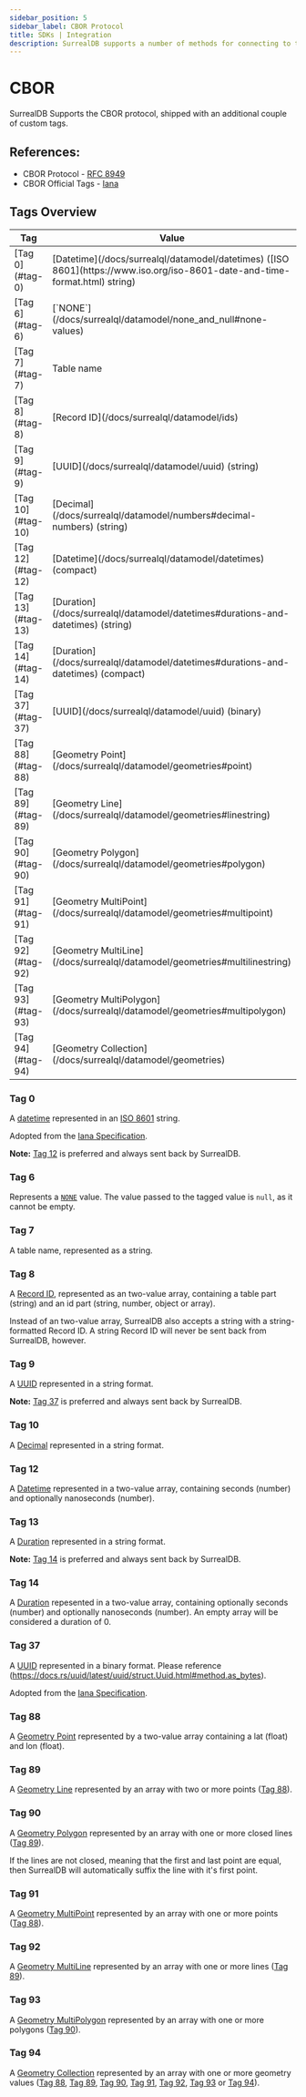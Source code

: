 ```yaml
---
sidebar_position: 5
sidebar_label: CBOR Protocol
title: SDKs | Integration
description: SurrealDB supports a number of methods for connecting to the database and performing data queries.
---
```


# CBOR

SurrealDB Supports the CBOR protocol, shipped with an additional couple of custom tags.

## References:
- CBOR Protocol - [RFC 8949](https://www.rfc-editor.org/rfc/rfc8949.html)
- CBOR Official Tags - [Iana](https://www.iana.org/assignments/cbor-tags/cbor-tags.xhtml)

## Tags Overview

<table>
    <thead>
        <tr>
            <th scope="col">Tag</th>
            <th scope="col">Value</th>
        </tr>
    </thead>
    <tbody>
        <tr>
            <td scope="row" data-label="Tag">
                [Tag 0](#tag-0)
            </td>
            <td scope="row" data-label="Value">
                [Datetime](/docs/surrealql/datamodel/datetimes) ([ISO 8601](https://www.iso.org/iso-8601-date-and-time-format.html) string)
            </td>
        </tr>
        <tr>
            <td scope="row" data-label="Tag">
                [Tag 6](#tag-6)
            </td>
            <td scope="row" data-label="Value">
                [`NONE`](/docs/surrealql/datamodel/none_and_null#none-values)
            </td>
        </tr>
        <tr>
            <td scope="row" data-label="Tag">
                [Tag 7](#tag-7)
            </td>
            <td scope="row" data-label="Value">
                Table name
            </td>
        </tr>
        <tr>
            <td scope="row" data-label="Tag">
                [Tag 8](#tag-8)
            </td>
            <td scope="row" data-label="Value">
                [Record ID](/docs/surrealql/datamodel/ids)
            </td>
        </tr>
        <tr>
            <td scope="row" data-label="Tag">
                [Tag 9](#tag-9)
            </td>
            <td scope="row" data-label="Value">
                [UUID](/docs/surrealql/datamodel/uuid) (string)
            </td>
        </tr>
        <tr>
            <td scope="row" data-label="Tag">
                [Tag 10](#tag-10)
            </td>
            <td scope="row" data-label="Value">
                [Decimal](/docs/surrealql/datamodel/numbers#decimal-numbers) (string)
            </td>
        </tr>
        <tr>
            <td scope="row" data-label="Tag">
                [Tag 12](#tag-12)
            </td>
            <td scope="row" data-label="Value">
                [Datetime](/docs/surrealql/datamodel/datetimes) (compact)
            </td>
        </tr>
        <tr>
            <td scope="row" data-label="Tag">
                [Tag 13](#tag-13)
            </td>
            <td scope="row" data-label="Value">
                [Duration](/docs/surrealql/datamodel/datetimes#durations-and-datetimes) (string)
            </td>
        </tr>
        <tr>
            <td scope="row" data-label="Tag">
                [Tag 14](#tag-14)
            </td>
            <td scope="row" data-label="Value">
                [Duration](/docs/surrealql/datamodel/datetimes#durations-and-datetimes) (compact)
            </td>
        </tr>
        <tr>
            <td scope="row" data-label="Tag">
                [Tag 37](#tag-37)
            </td>
            <td scope="row" data-label="Value">
                [UUID](/docs/surrealql/datamodel/uuid) (binary)
            </td>
        </tr>
        <tr>
            <td scope="row" data-label="Tag">
                [Tag 88](#tag-88)
            </td>
            <td scope="row" data-label="Value">
                [Geometry Point](/docs/surrealql/datamodel/geometries#point)
            </td>
        </tr>
        <tr>
            <td scope="row" data-label="Tag">
                [Tag 89](#tag-89)
            </td>
            <td scope="row" data-label="Value">
                [Geometry Line](/docs/surrealql/datamodel/geometries#linestring)
            </td>
        </tr>
        <tr>
            <td scope="row" data-label="Tag">
                [Tag 90](#tag-90)
            </td>
            <td scope="row" data-label="Value">
                [Geometry Polygon](/docs/surrealql/datamodel/geometries#polygon)
            </td>
        </tr>
        <tr>
            <td scope="row" data-label="Tag">
                [Tag 91](#tag-91)
            </td>
            <td scope="row" data-label="Value">
                [Geometry MultiPoint](/docs/surrealql/datamodel/geometries#multipoint)
            </td>
        </tr>
        <tr>
            <td scope="row" data-label="Tag">
                [Tag 92](#tag-92)
            </td>
            <td scope="row" data-label="Value">
                [Geometry MultiLine](/docs/surrealql/datamodel/geometries#multilinestring)
            </td>
        </tr>
        <tr>
            <td scope="row" data-label="Tag">
                [Tag 93](#tag-93)
            </td>
            <td scope="row" data-label="Value">
                [Geometry MultiPolygon](/docs/surrealql/datamodel/geometries#multipolygon)
            </td>
        </tr>
        <tr>
            <td scope="row" data-label="Tag">
                [Tag 94](#tag-94)
            </td>
            <td scope="row" data-label="Value">
                [Geometry Collection](/docs/surrealql/datamodel/geometries)
            </td>
        </tr>
    </tbody>
</table>

### Tag 0

A [datetime](/docs/surrealql/datamodel/datetimes) represented in an [ISO 8601](https://www.iso.org/iso-8601-date-and-time-format.html) string.

Adopted from the [Iana Specification](https://www.iana.org/assignments/cbor-tags/cbor-tags.xhtml).

**Note:** [Tag 12](#tag-12) is preferred and always sent back by SurrealDB.

### Tag 6

Represents a [`NONE`](/docs/surrealql/datamodel/none_and_null#none-values) value. The value passed to the tagged value is `null`, as it cannot be empty.

### Tag 7

A table name, represented as a string.

### Tag 8

A [Record ID](/docs/surrealql/datamodel/ids), represented as an two-value array, containing a table part (string) and an id part (string, number, object or array).

Instead of an two-value array, SurrealDB also accepts a string with a string-formatted Record ID. A string Record ID will never be sent back from SurrealDB, however.

### Tag 9

A [UUID](/docs/surrealql/datamodel/uuid) represented in a string format.

**Note:** [Tag 37](#tag-37) is preferred and always sent back by SurrealDB.

### Tag 10

A [Decimal](/docs/surrealql/datamodel/numbers#decimal-numbers) represented in a string format.

### Tag 12

A [Datetime](/docs/surrealql/datamodel/datetimes) represented in a two-value array, containing seconds (number) and optionally nanoseconds (number).

### Tag 13

A [Duration](/docs/surrealql/datamodel/datetimes#durations-and-datetimes) represented in a string format.

**Note:** [Tag 14](#tag-14) is preferred and always sent back by SurrealDB.

### Tag 14

A [Duration](/docs/surrealql/datamodel/datetimes#durations-and-datetimes) repesented in a two-value array, containing optionally seconds (number) and optionally nanoseconds (number). An empty array will be considered a duration of 0.

### Tag 37

A [UUID](/docs/surrealql/datamodel/uuid) represented in a binary format. Please reference (https://docs.rs/uuid/latest/uuid/struct.Uuid.html#method.as_bytes).

Adopted from the [Iana Specification](https://www.iana.org/assignments/cbor-tags/cbor-tags.xhtml).

### Tag 88

A [Geometry Point](/docs/surrealql/datamodel/geometries#point) represented by a two-value array containing a lat (float) and lon (float).

### Tag 89

A [Geometry Line](/docs/surrealql/datamodel/geometries#linestring) represented by an array with two or more points ([Tag 88](#tag-88)).

### Tag 90

A [Geometry Polygon](/docs/surrealql/datamodel/geometries#polygon) represented by an array with one or more closed lines ([Tag 89](#tag-89)).

If the lines are not closed, meaning that the first and last point are equal, then SurrealDB will automatically suffix the line with it's first point.

### Tag 91

A [Geometry MultiPoint](/docs/surrealql/datamodel/geometries#multipoint) represented by an array with one or more points ([Tag 88](#tag-88)).

### Tag 92

A [Geometry MultiLine](/docs/surrealql/datamodel/geometries#multilinestring) represented by an array with one or more lines ([Tag 89](#tag-89)).

### Tag 93

A [Geometry MultiPolygon](/docs/surrealql/datamodel/geometries#multipolygon) represented by an array with one or more polygons ([Tag 90](#tag-90)).

### Tag 94

A [Geometry Collection](/docs/surrealql/datamodel/geometries) represented by an array with one or more geometry values ([Tag 88](#tag-88), [Tag 89](#tag-89), [Tag 90](#tag-90), [Tag 91](#tag-91), [Tag 92](#tag-92), [Tag 93](#tag-93) or [Tag 94](#tag-94)).
